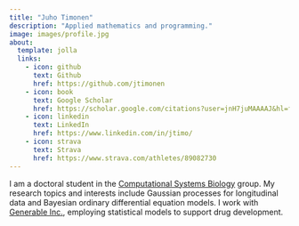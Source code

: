 ```yaml
---
title: "Juho Timonen"
description: "Applied mathematics and programming."
image: images/profile.jpg
about:
  template: jolla
  links:
    - icon: github
      text: Github
      href: https://github.com/jtimonen
    - icon: book
      text: Google Scholar
      href: https://scholar.google.com/citations?user=jnH7juMAAAAJ&hl=fi
    - icon: linkedin
      text: LinkedIn
      href: https://www.linkedin.com/in/jtimo/ 
    - icon: strava
      text: Strava
      href: https://www.strava.com/athletes/89082730
---
```


I am a doctoral student in the [Computational Systems Biology](https://research.cs.aalto.fi/csb/) group. My research topics and interests include Gaussian processes for longitudinal data and
Bayesian ordinary differential equation models. I work with [Generable Inc.](https://www.generable.com/), employing
statistical models to support drug development.

